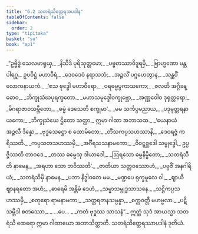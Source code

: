 ```yaml
---
title: "6.2 သတရံသိတ္ထေရအပဒါန"
tableOfContents: false
sidebar:
  order: 2
type: "tipitaka"
basket: "su"
book: "ap1"
---
```



<DynamicBreadcrumb />

<Division number="8" book="ap1" e="ch" v="20" p="115">

<Paragraph number="1385" type="verses" book="ap1">
_“ဥဗ္ဗိဒ္ဓံ သေလမာရုယှ,_  
_နိသီဒိ ပုရိသုတ္တမော;_  
_ပဗ္ဗတဿာဝိဒူရမှိ,_  
_ဗြာဟ္မဏော မန္တပါရဂူ._  

</Paragraph>

</Division>
<Division number="9" book="ap1" e="ch" v="20" p="115">

<Paragraph number="1386" type="verses" book="ap1">
ဥပဝိဋ္ဌံ မဟာဝီရံ,_  
_ဒေဝဒေဝံ နရာသဘံ;_  
_အဉ္ဇလိံ ပဂ္ဂဟေတွာန,_  
_သန္ထဝိံ လောကနာယကံ._  

</Paragraph>

</Division>
<Division number="10" book="ap1" e="ch" v="20" p="116">

<Paragraph number="1387" type="verses" book="ap1">
_‘ဧသ ဗုဒ္ဓေါ မဟာဝီရော,_  
_ဝရဓမ္မပ္ပကာသကော;_  
_ဇလတိ အဂ္ဂိခန္ဓောဝ,_  
_ဘိက္ခုသံဃပုရက္ခတော._  

</Paragraph>

</Division>
<Division number="11" book="ap1" e="ch" v="20" p="116">

<Paragraph number="1388" type="verses" book="ap1">
_မဟာသမုဒ္ဒေါဝက္ခုဗ္ဘော,_  
_အဏ္ဏဝေါဝ ဒုရုတ္တရော;_  
_မိဂရာဇာဝသမ္ဘီတော,_  
_ဓမ္မံ ဒေသေတိ စက္ခုမာ’._  

</Paragraph>

</Division>
<Division number="12" book="ap1" e="ch" v="20" p="116">

<Paragraph number="1389" type="verses" book="ap1">
_မမ သင်္ကပ္ပမညာယ,_  
_ပဒုမုတ္တရနာယကော;_  
_ဘိက္ခုသံဃေ ဌိတော သတ္ထာ,_  
ဣမာ ဂါထာ အဘာသထ._  

</Paragraph>

</Division>
<Division number="13" book="ap1" e="ch" v="20" p="116">

<Paragraph number="1390" type="verses" book="ap1">
_‘ယေနာယံ အဉ္ဇလီ ဒိန္နော,_  
_ဗုဒ္ဓသေဋ္ဌော စ ထောမိတော;_  
_တိံသကပ္ပသဟဿာနိ,_  
_ဒေဝရဇ္ဇံ ကရိဿတိ._  

</Paragraph>

</Division>
<Division number="14" book="ap1" e="ch" v="20" p="116">

<Paragraph number="1391" type="verses" book="ap1">
_ကပ္ပသတသဟဿမှိ,_  
_အင်္ဂီရသသနာမကော;_  
_ဝိဝဋ္ဋစ္ဆဒေါ သမ္ဗုဒ္ဓေါ,_  
ဥပ္ပဇ္ဇိဿတိ တာဝဒေ._  

</Paragraph>

</Division>
<Division number="15" book="ap1" e="ch" v="20" p="116">

<Paragraph number="1392" type="verses" book="ap1">
_တဿ ဓမ္မေသု ဒါယာဒေါ,_  
_ဩရသော ဓမ္မနိမ္မိတော;_  
_သတရံသီတိ နာမေန,_  
_အရဟာ သော ဘဝိဿတိ’._  

</Paragraph>

</Division>
<Division number="16" book="ap1" e="ch" v="20" p="116">

<Paragraph number="1393" type="verses" book="ap1">
_ဇာတိယာ သတ္တဝဿောဟံ,_  
_ပဗ္ဗဇိံ အနဂါရိယံ;_  
_သတရံသိမှိ နာမေန,_  
_ပဘာ နိဒ္ဓါဝတေ မမ._  

</Paragraph>

</Division>
<Division number="17" book="ap1" e="ch" v="20" p="116">

<Paragraph number="1394" type="verses" book="ap1">
_မဏ္ဍပေ ရုက္ခမူလေ ဝါ,_  
_ဈာယီ ဈာနရတော အဟံ;_  
_ဓာရေမိ အန္တိမံ ဒေဟံ,_  
_သမ္မာသမ္ဗုဒ္ဓသာသနေ._  

</Paragraph>

</Division>
<Division number="18" book="ap1" e="ch" v="20" p="116">

<Paragraph number="1395" type="verses" book="ap1">
_သဋ္ဌိကပ္ပသဟဿမှိ,_  
_စတုရော ရာမနာမကာ;_  
_သတ္တရတနသမ္ပန္နာ,_  
_စက္ကဝတ္တီ မဟဗ္ဗလာ._  

</Paragraph>

</Division>
<Division number="19" book="ap1" e="ch" v="20" p="116">

<Paragraph number="1396" type="verses" book="ap1">
_ပဋိသမ္ဘိဒါ စတဿော,_  
_ …ပေ… _  
_ကတံ ဗုဒ္ဓဿ သာသနံ”._  

</Paragraph>

<Paragraph number="1397" book="ap1">
ဣတ္ထံ သုဒံ အာယသ္မာ သတရံသိ ထေရော ဣမာ ဂါထာယော အဘာသိတ္ထာတိ.

</Paragraph>
</Division>

<Paragraph number="1398" type="center" book="ap1">
သတရံသိတ္ထေရဿာပဒါနံ ဒုတိယံ.
</Paragraph>